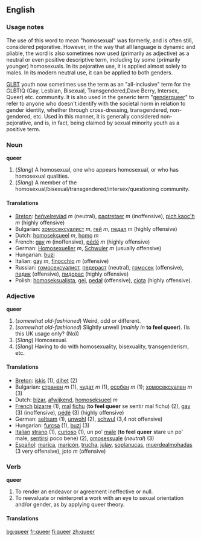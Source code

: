 ==English==

===Usage notes===
The use of this word to mean "homosexual" was formerly, and is often still, considered pejorative.  However, in the way that all language is dynamic and pliable, the word is also sometimes now used (primarily as adjective) as a neutral or even positive descriptive term, including by some (primarily younger) homosexuals. In its pejorative use, it is applied almost solely to males. In its modern neutral use, it can be applied to both genders.

[[GLBT]] youth now sometimes use the term as an "all-inclusive" term for the GLBTIQ (Gay, Lesbian, Bisexual, Transgendered,Dave Berry, Intersex, Queer) etc. community.  It is also used in the generic term "[[genderqueer]]" to refer to anyone who doesn't identify with the societal norm in relation to gender identity, whether through cross-dressing, transgendered, non-gendered, etc.  Used in this manner, it is generally considered non-pejorative, and is, in fact, being claimed by sexual minority youth as a positive term.

===Noun===
'''queer'''

#(''Slang'') A homosexual, one who appears homosexual, or who has homosexual qualities.
#(''Slang'') A member of the homosexual/bisexual/transgendered/intersex/questioning community.

====Translations====

*[[Breton]]: [[heñvelreviad]] ''m'' (neutral), [[paotretaer]] ''m'' (inoffensive), [[pich kaoc'h]] ''m'' (highly offensive)
*Bulgarian: [[хомосексуалист]] ''m'', [[гей]] ''m'', [[педал]] ''m''  (highly offensive)
*Dutch: [[homoseksueel]] ''m'', [[homo]] ''m''
*French: [[gay]] ''m'' (inoffensive), [[pédé]] ''m'' (highly offensive)
*German: [[Homosexueller]] ''m'', [[Schwuler]] ''m'' (usually offensive)
*Hungarian: [[buzi]]
*Italian: [[gay]] ''m'', [[finocchio]] ''m'' (offensive)
*Russian: [[гомосексуалист]], [[педераст]] (neutral), [[гомосек]] (offensive), [[педик]] (offensive), [[пидорас]] (highly offensive)
*Polish: [[homoseksualista]], [[gej]], [[pedał]] (offensive), [[ciota]] (highly offensive).

===Adjective===
'''queer'''

#(''somewhat old-fashioned'') Weird, odd or different.
#(''somewhat old-fashioned'') Slightly unwell (''mainly in'' '''to feel queer''').  (Is this UK usage only? (No))
#(''Slang'') Homosexual.
#(''Slang'') Having to do with homosexuality, bisexuality, transgenderism, etc.

====Translations====

*[[Breton]]: [[iskis]] (1), [[dihet]] (2)
*Bulgarian: [[странен]] ''m'' (1), [[чудат]] ''m'' (1), [[особен]] ''m'' (1); [[хомосексуален]] ''m'' (3)
*Dutch: [[bizar]], [[afwijkend]], [[homoseksueel]] ''m''
*[[French]] [[bizarre]] (1), [[mal]] [[fichu]] ('''to feel queer''' se sentir mal fichu) (2), [[gay]] (3) (inoffensive), [[pédé]] (3) (highly offensive)
*German: [[seltsam]] (1), [[unwohl]] (2), [[schwul]] (3,4 not offensive)
*Hungarian: [[furcsa]] (1), [[buzi]] (3)
*[[Italian]] [[strano]] (1), [[curioso]] (1), un po' [[male]] ('''to feel queer''' stare un po' male, [[sentirsi]] poco bene) (2), [[omosessuale]] (''neutral'') (3)
*[[ Español]]: [[marica]], [[maricón]], [[trucha]], [[julay]], [[soplanucas]], [[muerdealmohadas]] (3 very offensive), joto ''m'' (offensive)

===Verb===
'''queer'''

#To render an endeavor or agreement ineffective or null.
#To reevaluate or reinterpret a work with an eye to sexual orientation and/or gender, as by applying queer theory.
====Translations====

[[bg:queer]]
[[fr:queer]]
[[fi:queer]]
[[zh:queer]]